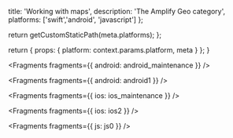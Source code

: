                   
  title: 'Working with maps',
  description: 'The Amplify Geo category',
  platforms: ['swift','android', 'javascript']
};

  return getCustomStaticPath(meta.platforms);
};

  return {
    props: {
      platform: context.params.platform,
      meta
    }
  };
}
          



<Fragments fragments={{ android: android_maintenance }} />


<Fragments fragments={{ android: android1 }} />


<Fragments fragments={{ ios: ios_maintenance }} />


<Fragments fragments={{ ios: ios2 }} />


<Fragments fragments={{ js: js0 }} />
